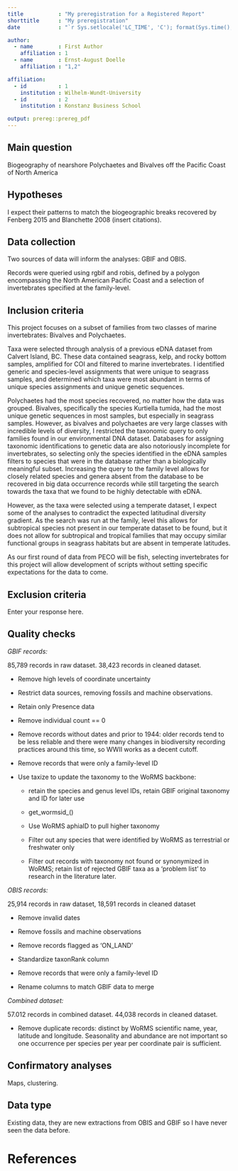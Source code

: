 ```yaml
---
title           : "My preregistration for a Registered Report"
shorttitle      : "My preregistration"
date            : "`r Sys.setlocale('LC_TIME', 'C'); format(Sys.time(), '%d\\\\. %B %Y')`"

author: 
  - name        : First Author
    affiliation : 1
  - name        : Ernst-August Doelle
    affiliation : "1,2"

affiliation:
  - id          : 1
    institution : Wilhelm-Wundt-University
  - id          : 2
    institution : Konstanz Business School

output: prereg::prereg_pdf
---
```


<!-- If you can answer these TEN questions you will have built the engine of a Stage 1 Registered Report -->

## Main question

```{=html}
<!-- 1) What is the main question being addressed in your study?
Why is it important that we answer this question? What’s the big picture? -->
```
Biogeography of nearshore Polychaetes and Bivalves off the Pacific Coast of North America

## Hypotheses

<!-- 3) What are your hypotheses? Ensure that your predictions are defined precisely in terms of the specific IVs and DVs. Listing them as H0, H1, H2....Hn is recommended. -->

I expect their patterns to match the biogeographic breaks recovered by Fenberg 2015 and Blanchette 2008 (insert citations).

## Data collection

<!-- 5) How many observations will be collected and what rule will you use to terminate data collection? Ensure that your stopping rule takes into account any data exclusions. If adopting null hypothesis significance testing, what power will your study achieve? What effect size will you target and why? Remember that you are choosing the smallest effect size of theoretical or applied interest, or the smallest you can feasibly detect. For an actual RR you can use pilot data to help motivate this estimate, but you shouldn’t rely on pilot data alone because it is vulnerable to bias. If adopting Bayesian sampling methods, what is your prior? And what is your criterion Bayesfactor for asserting relative support of H0 or H1, or your maximum resource limit? -->

Two sources of data will inform the analyses: GBIF and OBIS.

Records were queried using rgbif and robis, defined by a polygon encompassing the North American Pacific Coast and a selection of invertebrates specified at the family-level.

## Inclusion criteria

<!-- 6) What are your study inclusion criteria? How will participants/samples be recruited/included and under what specific rules? -->

This project focuses on a subset of families from two classes of marine invertebrates: Bivalves and Polychaetes.

Taxa were selected through analysis of a previous eDNA dataset from Calvert Island, BC. These data contained seagrass, kelp, and rocky bottom samples, amplified for COI and filtered to marine invertebrates. I identified generic and species-level assignments that were unique to seagrass samples, and determined which taxa were most abundant in terms of unique species assignments and unique genetic sequences.

Polychaetes had the most species recovered, no matter how the data was grouped. Bivalves, specifically the species Kurtiella tumida, had the most unique genetic sequences in most samples, but especially in seagrass samples. However, as bivalves and polychaetes are very large classes with incredible levels of diversity, I restricted the taxonomic query to only families found in our environmental DNA dataset. Databases for assigning taxonomic identifications to genetic data are also notoriously incomplete for invertebrates, so selecting only the species identified in the eDNA samples filters to species that were in the database rather than a biologically meaningful subset. Increasing the query to the family level allows for closely related species and genera absent from the database to be recovered in big data occurrence records while still targeting the search towards the taxa that we found to be highly detectable with eDNA.

However, as the taxa were selected using a temperate dataset, I expect some of the analyses to contradict the expected latitudinal diversity gradient. As the search was run at the family, level this allows for subtropical species not present in our temperate dataset to be found, but it does not allow for subtropical and tropical families that may occupy similar functional groups in seagrass habitats but are absent in temperate latitudes.

As our first round of data from PECO will be fish, selecting invertebrates for this project will allow development of scripts without setting specific expectations for the data to come.

## Exclusion criteria

<!-- 7) What are your data exclusion criteria? State rules for excluding data both at the level of samples/participants (within groups) and at the level of raw data (within samples/participants), e.g. conditions involving data quality, completeness and outliers. Remember to be comprehensive: exclusion criteria are very difficult to change after data collection has commenced because doing so risks introducing bias. Think about previous experiments you have done and all the reasons you have ever thrown out a data set or data point. -->

Enter your response here.

## Quality checks

<!-- 8) What positive controls or quality checks will confirm that the obtained results are able to provide a fair test of the stated hypothesis? WHAT’S THIS? A positive control tests the existence of phenomena that would confirm that the IV, DV or instrumentation was used correctly and is therefore capable of testing the main study predictions. One of the most famous positive control experiments was the use of the Galileo spacecraft to test for the existence of life on Earth (see: https://www-pw.physics.uiowa.edu/~dag/publications/1993_ASearchForLifeOnEarthFromTheGalileoSpacecraft_NATURE.pdf ). If the instrumentation on the probe couldn’t detectlife on Earth (i.e. had the positive control failed), then it would not be reasonable to use to the probe to test the hypothesis that life existed on other planets. Not all experimental designs have suitable positive controls. Where a positive control isn’t possible, think of what quality checks or verifications you would build into your design before results are known to convince a skeptic that you had conducted the experiment to a sufficient standard (e.g. noise within certain limits etc.). Make sure these are independent of your main hypothesis tests.  Where a positive control (e.g. manipulation check) or quality check (e.g. lack of floor or ceiling effects in data) requires a statistical test, ensure that the test is adequately powered or sampled. -->

*GBIF records:*

85,789 records in raw dataset. 38,423 records in cleaned dataset.

-   Remove high levels of coordinate uncertainty

-   Restrict data sources, removing fossils and machine observations.

-   Retain only Presence data

-   Remove individual count == 0

-   Remove records without dates and prior to 1944: older records tend to be less reliable and there were many changes in biodiversity recording practices around this time, so WWII works as a decent cutoff.

-   Remove records that were only a family-level ID

-   Use taxize to update the taxonomy to the WoRMS backbone:

    -   retain the species and genus level IDs, retain GBIF original taxonomy and ID for later use

    -   get_wormsid\_()

    -   Use WoRMS aphiaID to pull higher taxonomy

    -   Filter out any species that were identified by WoRMS as terrestrial or freshwater only

    -   Filter out records with taxonomy not found or synonymized in WoRMS; retain list of rejected GBIF taxa as a 'problem list' to research in the literature later.

*OBIS records:*

25,914 records in raw dataset, 18,591 records in cleaned dataset

-   Remove invalid dates

-   Remove fossils and machine observations

-   Remove records flagged as 'ON_LAND'

-   Standardize taxonRank column

-   Remove records that were only a family-level ID

-   Rename columns to match GBIF data to merge

*Combined dataset:*

57.012 records in combined dataset. 44,038 records in cleaned dataset.

-   Remove duplicate records: distinct by WoRMS scientific name, year, latitude and longitude. Seasonality and abundance are not important so one occurrence per species per year per coordinate pair is sufficient.

## Confirmatory analyses

```{=html}
<!-- 9) Specify exactly which analyses you will conduct to examine the main question/hypothesis(es). Ensure that there is an exact correspondence between each scientific hypothesis and each statistical test. Failure to precisely specify these links is one of the main reasons RRs are rejected
If your analysis strategy will depend on the results (e.g. normal vs. non-normal distribution) then specify the contingencies for making different choices, i.e. IF-THEN statements. In the event of a negative result, would you be happy to conclude that there “was no evidence of a difference” between conditions, or would you instead want to be able to make the stronger claim that “there is evidence of no difference between conditions”? The first inference is limited to absence of evidence while the second (stronger) one refers to evidence of absence. If you want to make the stronger inference, you will need Bayesian inferential methods (see: https://link.springer.com/content/pdf/10.3758%2Fs13423-017-1230-y.pdf ) or frequentist equivalence testing (see: https://journals.sagepub.com/doi/pdf/10.1177/1948550617697177 ). -->
```
Maps, clustering.

## Data type

<!-- 10) Are you proposing to collect new data or analyse existing data? If the proposal involves existing data, what steps will you take to ensure that your analysis plan isn’t biased by any prior observation you have had of the data? -->

Existing data, they are new extractions from OBIS and GBIF so I have never seen the data before.

<!-- You might be wondering: why is there no section for specifying exploratory analyses? That’s because for RRs we usually don’t allow authors to specify exploratory analyses in Stage 1 submissions. A central strength of the RR format is the unequivocal distinction it draws between confirmatory pre-registered analyses and exploratory unregistered analyses. Pre-specifying (usually vague) plans for exploratory analyses blurs this separation. Any analysis that can be precisely planned should be specified as confirmatory at Stage 1, even if a secondary hypothesis. And any analysis that can’t be precisely planned should be withheld until Stage 2, where it is then introduced and comprehensively reported in the Exploratory Analyses section of the Results. -->

```{=html}
<!-- Tips for Avoiding Desk Rejection at Stage 1

Many Registered Report submissions are desk rejected at Stage 1, prior to in-depth review,for failing to sufciently meet the Stage 1 editorial criteria. In many such cases, authors areinvited to resubmit once specifc shortcomings are addressed, although major problems canlead to outright rejection. To help minimize the chances of authors’ submissions being deskrejected, we list below the top ten reasons why Stage 1 submissions are rejected prior toreview.

1. Cover letter doesn’t make necessary statements concerning ethics, data archiving, andso forth (check specifc author guidelines).

2. The protocol contains insufcient methodological detail to enable replication and preventresearcher degrees of freedom. One commonly neglected area is the criteria for excludingdata,   both   at   the   level   of   animals/participants   and   at   the   level   of   data   withinanimals/participants. In the interests of clarity, we recommend listing these criteriasystematically rather than presenting them in prose.

3. Lack of correspondence between the scientifc hypotheses and the pre-registeredstatistical tests. This is a common problem and severe cases are likely to be desk rejectedoutright. To maximize clarity of correspondence between predictions and analyses, authorsare encouraged to number their hypotheses in the Introduction and then number theproposed analyses in the Methods to make clear which analysis tests which prediction.Ensure also that power analysis, where applicable, is based on the actual test proceduresthat will be employed to test those hypotheses; e.g. don’t propose a power analysis basedon an ANOVA but then suggest a linear mixed efects model to test the hypothesis.

4. Power analysis, where applicable, fails to reach the minimum level stated in journal policy.

5. Power analysis is over-optimistic (e.g. based on previous literature but not taking intoaccount publication bias) or insufciently justifed (e.g. based on a single point estimatefrom a pilot experiment or previous study). Proposals should be powered to detect thesmallest efect that is plausible and of theoretical value. Pilot data can help inform thisestimate but is unlikely to form an acceptable basis, alone, for choosing the target efectsize.

6. Intention to infer support for the null hypothesis from statistically non-signifcant results,without proposing use of Bayes factors or frequentist equivalence testing.

7. Inclusion of exploratory analyses in the analysis plan. Manuscripts proposing exploratoryanalyses will usually be desk rejected until such analyses are removed because inclusion ofexploratory “plans” at Stage 1 blurs the line between confrmatory and exploratoryoutcomes at Stage 2. Instead, such analyses can be included at Stage 2 and need not bepre-registered. Under some circumstances, exploratory analyses could be discussed atStage 1 where they are necessary to justify study variables or procedures that are includedin the design exclusively for exploratory analysis.

8. Failure to clearly distinguish work that has already been done from work that is planned.Where a proposal contains a mixture of pilot work that has already been undertaken and aproposal for work not yet undertaken, authors should use the past tense for pilot work butthe future tense for the proposed work. At Stage 2, all descriptions shift to past tense.

9. Lack of pre-specifed positive controls or other quality checks, or an appropriate justifcation for their absence. We recognise that positive controls are not possible with allstudy designs, in which case authors should discuss why they are not included.

10. Where applicable, lack of power analysis within proposed positive controls that dependon hypothesis testing. -->
```
# References

## 

```{=tex}
\vspace{-2pc}
\setlength{\parindent}{-0.5in}
\setlength{\leftskip}{-1in}
\setlength{\parskip}{8pt}
```
\noindent
